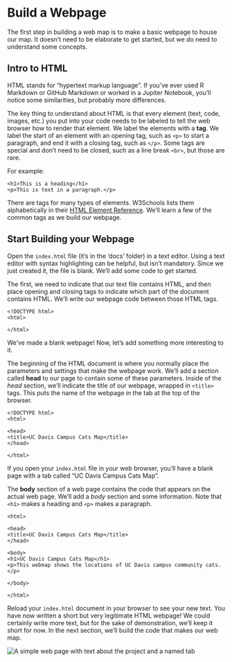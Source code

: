 # Build a Webpage

The first step in building a web map is to make a basic webpage to house our map. It doesn't need to be elaborate to get started, but we do need to understand some concepts.

## Intro to HTML

HTML stands for "hypertext markup language". If you've ever used R Markdown or GitHub Markdown or worked in a Jupiter Notebook, you'll notice some similarities, but probably more differences.

The key thing to understand about HTML is that every element (text, code, images, etc.) you put into your code needs to be labeled to tell the web browser how to render that element.  We label the elements with a **tag**. We label the start of an element with an opening tag, such as `<p>` to start a paragraph, and end it with a closing tag, such as `</p>`.  Some tags are special and don't need to be closed, such as a line break `<br>`, but those are rare.

For example:

```
<h1>This is a heading</h1>
<p>This is text in a paragraph.</p>
```

There are tags for many types of elements. W3Schools lists them alphabetically in their [HTML Element Reference](https://www.w3schools.com/tags/default.asp).  We'll learn a few of the common tags as we build our webpage.


## Start Building your Webpage

Open the `index.html` file (it's in the 'docs' folder) in a text editor. Using a text editor with syntax highlighting can be helpful, but isn't mandatory. Since we just created it, the file is blank. We'll add some code to get started.

The first, we need to indicate that our text file contains HTML, and then place opening and closing tags to indicate which part of the document contains HTML. We'll write our webpage code between those HTML tags.

```
<!DOCTYPE html>
<html>

</html>
```

We've made a blank webpage! Now, let's add something more interesting to it.

The beginning of the HTML document is where you normally place the parameters and settings that make the webpage work.  We'll add a section called **head** to our page to contain some of these parameters. Inside of the *head* section, we'll indicate the title of our webpage, wrapped in `<title>` tags. This puts the name of the webpage  in the tab at the top of the browser.

```
<!DOCTYPE html>
<html>

<head>
<title>UC Davis Campus Cats Map</title>
</head>

</html>
```

If you open your `index.html` file in your web browser, you'll have a blank page with a tab called "UC Davis Campus Cats Map".

The **body** section of a web page contains the code that appears on the actual web page. We'll add a *body* section and some information. Note that `<h1>` makes a heading and `<p>` makes a paragraph.

```
<html>

<head>
<title>UC Davis Campus Cats Map</title>
</head>

<body>
<h1>UC Davis Campus Cats Map</h1>
<p>This webmap shows the locations of UC Davis campus community cats.</p>

</body>

</html>
```

Reload your `index.html` document in your browser to see your new text. You have now written a short but very legitimate HTML webpage! We could certainly write more text, but for the sake of demonstration, we'll keep it short for now. In the next section, we'll build the code that makes our web map.

![](images/webpage_section_3-2.png "A simple web page with text about the project and a named tab")
